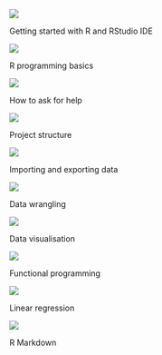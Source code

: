 

:::::::: flex

::: box
![](images/welcome_to_rstats_twitter.png){.box-image}

Getting started with R and RStudio IDE
:::

::: box
![](images/tidyverse_celestial.png){.box-image}

R programming basics
:::

::: box
![](images/reprex.png){.box-image}

How to ask for help
:::

::: box
![](images/cracked_setwd.png){.box-image}

Project structure
:::

::: box
![](images/tidyverse_celestial.png){.box-image}

Importing and exporting data
:::

::: box
![](images/tidydata_4.jpg){.box-image}

Data wrangling
:::

::: box
![](images/presenting_monster.png){.box-image}

Data visualisation
:::

::: box
![](images/purrr_cat.png){.box-image}

Functional programming
:::

::: box
![](images/tidyverse_celestial.png){.box-image}

Linear regression
:::

::: box
![](images/rmarkdown_wizards.png){.box-image}

R Markdown
:::
::::::::

